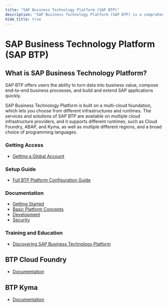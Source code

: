 ```yaml
---
title: "SAP Business Technology Platform (SAP BTP)"
description: "SAP Business Technology Platform (SAP BTP) is a comprehensive cloud platform that provides a unified set of services and tools for building, deploying, and managing enterprise applications."
hide_title: true
---
```



<PageViewTracker />

<div className="hero-header">
  <h1>SAP Business Technology Platform (SAP BTP)</h1>
</div>

## What is SAP Business Technology Platform?

SAP BTP offers users the ability to turn data into business value, compose end-to-end business processes, and build and extend SAP applications quickly.

SAP Business Technology Platform is built on a multi-cloud foundation, which lets you choose from different infrastructures and runtimes. The services and solutions of SAP BTP are available on multiple cloud infrastructure providers, and it supports different runtimes, such as Cloud Foundry, ABAP, and Kyma, as well as multiple different regions, and a broad choice of programming languages.

### Getting Access

- [Getting a Global Account](https://help.sap.com/docs/btp/sap-business-technology-platform/getting-global-account)

### Setup Guide

- [Full BTP Platform Configuration Guide](https://help.sap.com/doc/b1c50e8b4e94460e9ddba87cb9777f8c/)

### Documentation

- [Getting Started](https://help.sap.com/docs/BTP/65de2977205c403bbc107264b8eccf4b/144e1733d0d64d58a7176e817fa6aeb3.html?locale=en-US&state=PRODUCTION&version=Cloud)
- [Basic Platform Concepts](https://help.sap.com/docs/BTP/65de2977205c403bbc107264b8eccf4b/73beb06e127f4e47b849aa95344aabe1.html?locale=en-US&state=PRODUCTION&version=Cloud)
- [Development](https://help.sap.com/docs/BTP/65de2977205c403bbc107264b8eccf4b/c2fec62b49fa43b8bd945c85ecc2e5bd.html?locale=en-US&state=PRODUCTION&version=Cloud)
- [Security](https://help.sap.com/docs/BTP/65de2977205c403bbc107264b8eccf4b/e129aa20c78c4a9fb379b9803b02e5f6.html?locale=en-US&state=PRODUCTION&version=Cloud)

### Training and Education

- [Discovering SAP Business Technology Platform](https://learning.sap.com/learning-journeys/discover-sap-business-technology-platform)

## BTP Cloud Foundry

- [Documentation](https://help.sap.com/docs/btp/sap-business-technology-platform/cloud-foundry-environment)

## BTP Kyma

- [Documentation](https://help.sap.com/docs/btp/sap-business-technology-platform/kyma-environment)
